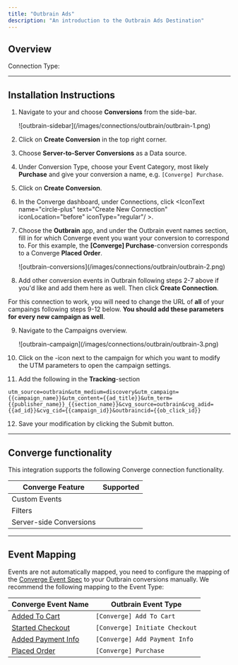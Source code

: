 ```yaml
---
title: "Outbrain Ads"
description: "An introduction to the Outbrain Ads Destination"
---
```



## Overview

Connection Type: <IconText text="Server-side" name="server" iconType="duotone" iconLocation="after"/> 

---

## Installation Instructions

<AccordionGroup >

<Accordion icon="list" title="Installation Instructions">

1. Navigate to your <OutboundLink linkTarget="https://my.outbrain.com/amplify/site/marketers/" linkText="Outbrain Ads Manager"/> and choose **Conversions** from the side-bar.
    <Frame>
    ![outbrain-sidebar](/images/connections/outbrain/outbrain-1.png)
    </Frame>

2. Click on **Create Conversion** in the top right corner.

3. Choose **Server-to-Server Conversions** as a Data source.

4. Under Conversion Type, choose your Event Category, most likely **Purchase** and give your conversion a name, e.g. `[Converge] Purchase`.

5. Click on **Create Conversion**.

6. In the Converge dashboard, under Connections, click <IconText name="circle-plus" text="Create New Connection" iconLocation="before" iconType="regular"/ >.

7. Choose the **Outbrain** app, and under the Outbrain event names section, fill in for which Converge event you want your conversion to correspond to. For this example, the **[Converge] Purchase**-conversion corresponds to a Converge **Placed Order**.
    <Frame>
    ![outbrain-conversions](/images/connections/outbrain/outbrain-2.png)
    </Frame>

8. Add other conversion events in Outbrain following steps 2-7 above if you'd like and add them here as well. Then click **Create Connection**.

<Warning> For this connection to work, you will need to change the URL of **all** of your campaings following steps 9-12 below. **You should add these parameters for every new campaign as well**. </Warning>

9. Navigate to the Campaigns overview.
     <Frame>
    ![outbrain-campaign](/images/connections/outbrain/outbrain-3.png)
    </Frame>

10. Click on the <Icon name="pencil"/>-icon next to the campaign for which you want to modify the UTM parameters to open the campaign settings.

11. Add the following in the **Tracking**-section

```
utm_source=outbrain&utm_medium=discovery&utm_campaign={{campaign_name}}&utm_content={{ad_title}}&utm_term={{publisher_name}}_{{section_name}}&cvg_source=outbrain&cvg_adid={{ad_id}}&cvg_cid={{campaign_id}}&outbraincid={{ob_click_id}}
```

12. Save your modification by clicking the Submit button.


</Accordion>


</AccordionGroup>

---

## Converge functionality

This integration supports the following Converge connection functionality.

| Converge Feature        |       Supported       |
| ----------------------- | :-------------------: |
| Custom Events           | <Icon name="xmark" /> |
| Filters                 | <Icon name="check" /> |
| Server-side Conversions | <Icon name="xmark" /> |

--- 

## Event Mapping

Events are not automatically mapped, you need to configure the mapping of the [Converge Event Spec](/sources/converge-spec) to your Outbrain conversions manually.
We recommend the following mapping to the Event Type:

| Converge Event Name                                             | Outbrain Event Type    |
| --------------------------------------------------------------- | --------------------- |
| [Added To Cart](/sources/converge-spec#added-to-cart)           | `[Converge] Add To Cart`         |
| [Started Checkout](/sources/converge-spec#started-checkout)     | `[Converge] Initiate Checkout`  |
| [Added Payment Info](/sources/converge-spec#added-payment-info) | `[Converge] Add Payment Info` |
| [Placed Order](/sources/converge-spec#placed-order)             | `[Converge] Purchase`          |
